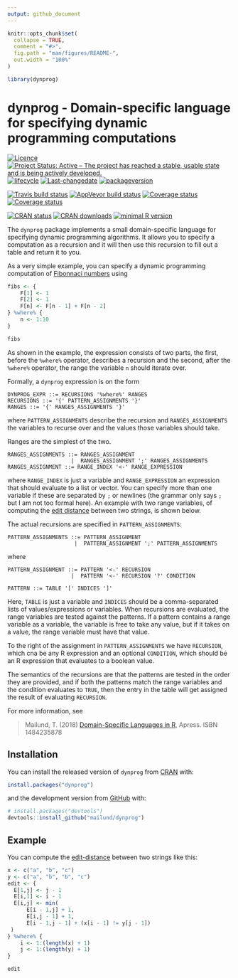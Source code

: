 ```yaml
---
output: github_document
---
```


<!-- README.md is generated from README.Rmd. Please edit that file -->

```r
knitr::opts_chunk$set(
  collapse = TRUE,
  comment = "#>",
  fig.path = "man/figures/README-",
  out.width = "100%"
)

library(dynprog)
```

# dynprog - Domain-specific language for specifying dynamic programming computations

[![Licence](https://img.shields.io/badge/licence-GPL--3-blue.svg)](https://www.gnu.org/licenses/gpl-3.0.en.html)
[![Project Status: Active – The project has reached a stable, usable state and is being actively developed.](http://www.repostatus.org/badges/latest/active.svg)](http://www.repostatus.org/#active)
[![lifecycle](http://img.shields.io/badge/lifecycle-experimental-orange.svg)](https://www.tidyverse.org/lifecycle/#experimental)
[![Last-changedate](https://img.shields.io/badge/last%20change-`r gsub('-', '--', Sys.Date())`-orange.svg)](/commits/master)
[![packageversion](https://img.shields.io/badge/Package%20version-0.1.0-orange.svg?style=flat-square)](commits/master)

[![Travis build status](https://travis-ci.org/mailund/dynprog.svg?branch=master)](https://travis-ci.org/mailund/dynprog)
[![AppVeyor build status](https://ci.appveyor.com/api/projects/status/github/mailund/dynprog?branch=master&svg=true)](https://ci.appveyor.com/project/mailund/dynprog)
[![Coverage status](https://codecov.io/gh/mailund/dynprog/branch/master/graph/badge.svg)](https://codecov.io/github/mailund/dynprog?branch=master)
[![Coverage status](http://coveralls.io/repos/github/mailund/dynprog/badge.svg?branch=master)](https://coveralls.io/github/mailund/dynprog?branch=master)

[![CRAN status](http://www.r-pkg.org/badges/version/dynprog)](https://cran.r-project.org/package=dynprog)
[![CRAN downloads](http://cranlogs.r-pkg.org/badges/grand-total/dynprog)](https://cran.r-project.org/package=dynprog)
[![minimal R version](https://img.shields.io/badge/R-%E2%89%A53.1-blue.svg)](https://cran.r-project.org/)


The `dynprog` package implements a small domain-specific language for specifying dynamic programming algorithms. It allows you to specify a computation as a recursion and it will then use this recursion to fill out a table and return it to you.

As a very simple example, you can specify a dynamic programming computation of [Fibonnaci numbers](https://en.wikipedia.org/wiki/Fibonacci_number) using

```r
fibs <- {
    F[1] <- 1
    F[2] <- 1
    F[n] <- F[n - 1] + F[n - 2]
} %where% {
    n <- 1:10
}

fibs
```

As shown in the example, the expression consists of two parts, the first, before the `%where%` operator, describes a recursion and the second, after the `%where%` operator, the range the variable `n` should iterate over.

Formally, a `dynprog` expression is on the form

```
DYNPROG_EXPR ::= RECURSIONS '%where%' RANGES
RECURSIONS ::= '{' PATTERN_ASSIGNMENTS '}'
RANGES ::= '{' RANGES_ASSIGNMENTS '}'
```

where `PATTERN_ASSIGNMENTS` describe the recursion and `RANGES_ASSIGNMENTS` the variables to recurse over and the values those variables should take.

Ranges are the simplest of the two. 

```
RANGES_ASSIGNMENTS ::= RANGES_ASSIGNMENT
                    |  RANGES_ASSIGNMENT ';' RANGES_ASSIGNMENTS
RANGES_ASSIGNMENT ::= RANGE_INDEX '<-' RANGE_EXPRESSION
```

where `RANGE_INDEX` is just a variable and `RANGE_EXPRESSION` an expression that should evaluate to a list or vector. You can specify more than one variable if these are separated by `;` or newlines (the grammar only says `;` but I am not too formal here). An example with two range variables, of computing the [edit distance](https://en.wikipedia.org/wiki/Edit_distance) between two strings, is shown below.

The actual recursions are specified in `PATTERN_ASSIGNMENTS`:

```
PATTERN_ASSIGNMENTS ::= PATTERN_ASSIGNMENT
                     |  PATTERN_ASSIGNMENT ';' PATTERN_ASSIGNMENTS
```

where

```
PATTERN_ASSIGNMENT ::= PATTERN '<-' RECURSION
                    |  PATTERN '<-' RECURSION '?' CONDITION
```
```
PATTERN ::= TABLE '[' INDICES ']'
```

Here, `TABLE` is just a variable and `INDICES` should be a comma-separated lists of values/expressions or variables. When recursions are evaluated, the range variables are tested against the patterns. If a pattern contains a range variable as a variable, the variable is free to take any value, but if it takes on a value, the range variable must have that value.

To the right of the assignment in `PATTERN_ASSIGNMENTS` we have `RECURSION`, which cna be any R expression and an optional `CONDITION`, which should be an R expression that evaluates to a boolean value.

The semantics of the recursions are that the patterns are tested in the order they are provided, and if both the patterns match the range variables and the condition evaluates to `TRUE`, then the entry in the table will get assigned the result of evaluating `RECURSION`.


For more information, see

>   Mailund, T. (2018) [Domain-Specific Languages in R](https://amzn.to/2DRmFXb),
>   Apress. ISBN 1484235878

## Installation

You can install the released version of `dynprog` from [CRAN](https://CRAN.R-project.org) with:

``` r
install.packages("dynprog")
```

and the development version from [GitHub](https://github.com/) with:

``` r
# install.packages("devtools")
devtools::install_github("mailund/dynprog")
```
## Example

You can compute the [edit-distance](https://en.wikipedia.org/wiki/Edit_distance) between two strings like this:

```r
x <- c("a", "b", "c")
y <- c("a", "b", "b", "c")
edit <- {
  E[1,j] <- j - 1
  E[i,1] <- i - 1
  E[i,j] <- min(
      E[i - 1,j] + 1,
      E[i,j - 1] + 1,
      E[i - 1,j - 1] + (x[i - 1] != y[j - 1])
 )
} %where% {
    i <- 1:(length(x) + 1)
    j <- 1:(length(y) + 1)
}

edit
```


